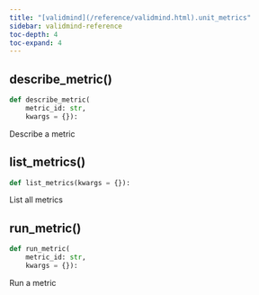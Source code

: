 ```yaml
---
title: "[validmind](/reference/validmind.html).unit_metrics"
sidebar: validmind-reference
toc-depth: 4
toc-expand: 4
---
```


## describe_metric[()]{.muted}

<!-- function.qmd.jinja2 - function signature -->

```python
def describe_metric(
    metric_id: str,
    kwargs = {}):
```

Describe a metric

## list_metrics[()]{.muted}

<!-- function.qmd.jinja2 - function signature -->

```python
def list_metrics(kwargs = {}):
```

List all metrics

## run_metric[()]{.muted}

<!-- function.qmd.jinja2 - function signature -->

```python
def run_metric(
    metric_id: str,
    kwargs = {}):
```

Run a metric
